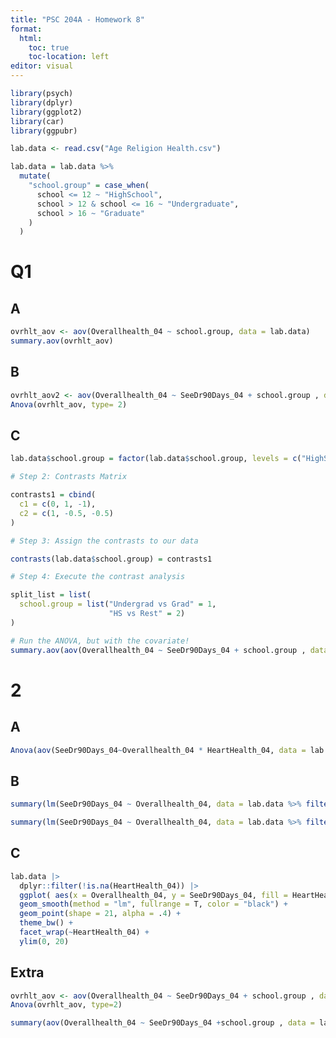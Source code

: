 ```yaml
---
title: "PSC 204A - Homework 8"
format: 
  html:
    toc: true
    toc-location: left
editor: visual
---
```


```r
library(psych)
library(dplyr)
library(ggplot2)
library(car)
library(ggpubr)
```

```r
lab.data <- read.csv("Age Religion Health.csv")
```

```r
lab.data = lab.data %>%
  mutate(
    "school.group" = case_when(
      school <= 12 ~ "HighSchool",
      school > 12 & school <= 16 ~ "Undergraduate",
      school > 16 ~ "Graduate"
    )
  )
```

# Q1

## A

```r
ovrhlt_aov <- aov(Overallhealth_04 ~ school.group, data = lab.data)
summary.aov(ovrhlt_aov)
```

## B

```r
ovrhlt_aov2 <- aov(Overallhealth_04 ~ SeeDr90Days_04 + school.group , data = lab.data)
Anova(ovrhlt_aov, type= 2)
```

## C

```r

lab.data$school.group = factor(lab.data$school.group, levels = c("HighSchool", "Undergraduate", "Graduate"))

# Step 2: Contrasts Matrix

contrasts1 = cbind(
  c1 = c(0, 1, -1),
  c2 = c(1, -0.5, -0.5)
)

# Step 3: Assign the contrasts to our data

contrasts(lab.data$school.group) = contrasts1

# Step 4: Execute the contrast analysis

split_list = list(
  school.group = list("Undergrad vs Grad" = 1,
                      "HS vs Rest" = 2)
)

# Run the ANOVA, but with the covariate!
summary.aov(aov(Overallhealth_04 ~ SeeDr90Days_04 + school.group , data = lab.data), split = split_list)

```

# 2

## A

```r
Anova(aov(SeeDr90Days_04~Overallhealth_04 * HeartHealth_04, data = lab.data), type = 2) 
```

## B

```r
summary(lm(SeeDr90Days_04 ~ Overallhealth_04, data = lab.data %>% filter(HeartHealth_04 == "Good")))

summary(lm(SeeDr90Days_04 ~ Overallhealth_04, data = lab.data %>% filter(HeartHealth_04 == "Poor")))
```

## C

```r
lab.data |> 
  dplyr::filter(!is.na(HeartHealth_04)) |> 
  ggplot( aes(x = Overallhealth_04, y = SeeDr90Days_04, fill = HeartHealth_04)) +
  geom_smooth(method = "lm", fullrange = T, color = "black") + 
  geom_point(shape = 21, alpha = .4) + 
  theme_bw() + 
  facet_wrap(~HeartHealth_04) +
  ylim(0, 20)
```

## Extra

```r
ovrhlt_aov <- aov(Overallhealth_04 ~ SeeDr90Days_04 + school.group , data = lab.data)
Anova(ovrhlt_aov, type=2)
```

```r
summary(aov(Overallhealth_04 ~ SeeDr90Days_04 +school.group , data = lab.data))
```
